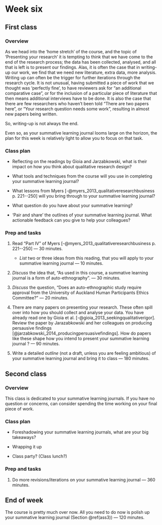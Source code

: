 # Week six {#w6-details}

## First class {-}

### Overview {-}

As we head into the 'home stretch' of the course, and the topic of
'Presenting your research' it is tempting to think that we have come
to the end of the research process; the data has been collected,
analysed, and all that is left is to present our findings. Alas, it is
often the case that in writing-up our work, we find that we need new
literature, extra data, more analysis. Writing up can often be the
trigger for further iterations through the research cycle. It is not
unusual, having submitted a piece of work that we thought was
'perfectly fine', to have reviewers ask for "an additional comparative
case", or for the inclusion of a particular piece of literature that
then means additional interviews have to be done. It is also the case
that there are few researchers who haven't been told "There are two
papers here", or "Your research question needs some work", resulting
in almost new papers being written.

So, writing-up is not always the end.

Even so, as your summative learning journal looms large on the
horizon, the plan for this week is relatively light to allow you to
focus on that task.

### Class plan {-}

* Reflecting on the readings by Gioia and Jarzabkowski, what is their
  impact on how you think about qualitative research design?

* What tools and techniques from the course will you use in completing
  your summative learning journal?

* What lessons from Myers [-@myers_2013_qualitativeresearchbusiness
   p. 221--250] will you bring through to your summative learning
   journal?

* What question do you have about your summative learning?

* 'Pair and share' the outlines of your summative learning journal.
  What actionable feedback can you give to help your colleagues?


### Prep and tasks {-}

1. Read "Part IV" of Myers [-@myers_2013_qualitativeresearchbusiness
   p. 221--250] --- 30 minutes.
   
   - *List* two or three ideas from this reading, that you will apply to
     your summative learning journal --- 10 minutes.
	 
2. *Discuss* the idea that, "As used in this course, a summative
   learning journal is a form of auto-ethnography". --- 30 minutes.
   
3. *Discuss* the question, "Does an auto-ethnographic study require
   approval from the University of Auckland Human Participants Ethics
   Committee?" --- 20 minutes.

4. There are many papers on presenting your research. These often
   spill over into how you should collect and analyse your data. You
   have already read one by Gioia et al.
   [-@gioia_2013_seekingqualitativerigor]. Review the paper by
   Jarazabkowski and her colleagues on producing persausive findings
   [@jarzabkowski_2014_producingpersuasivefindings]. How do papers
   like these shape how you intend to present your summative learning
   journal ? --- 90 minutes.
   

5. Write a detailed *outline* (not a draft, unless you are feeling
   ambitious) of your summative learning journal and bring it to class
   --- 180 minutes.

## Second class {-}

### Overview {-}

This class is dedicated to your summative learning journals. If you have no question or concerns, can consider spending the time working on your final piece of work.

### Class plan {-}

* Foreshadowing your summative learning journals, what are your big takeaways?

* Wrapping it up

* Class party? (Class lunch?)

### Prep and tasks {-}

1. Do more revisions/iterations on your summative learning journal
   --- 360 minutes.


## End of week {-}

The course is pretty much over now. All you need to do now is polish
up your summative learning journal (Section \@ref(ass3)) --- 120
minutes.

